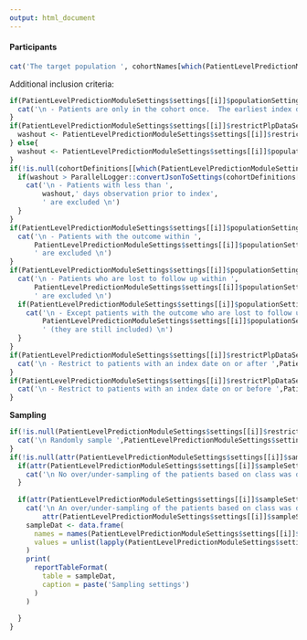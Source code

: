 ```yaml
---
output: html_document
---
```

  
#### Participants

```r
cat('The target population ', cohortNames[which(PatientLevelPredictionModuleSettings$settings[[i]]$targetId == cohortIds)],' see ', paste0('@sec-',which(PatientLevelPredictionModuleSettings$settings[[i]]$targetId == cohortIds)), ' for cohort details. \\n')
```

Additional inclusion criteria:
```r
if(PatientLevelPredictionModuleSettings$settings[[i]]$populationSettings$firstExposureOnly){
  cat('\n - Patients are only in the cohort once.  The earliest index date is used per patient. \n')
}
if(PatientLevelPredictionModuleSettings$settings[[i]]$restrictPlpDataSettings$washoutPeriod > PatientLevelPredictionModuleSettings$settings[[i]]$populationSettings$washoutPeriod){
  washout <- PatientLevelPredictionModuleSettings$settings[[i]]$restrictPlpDataSettings$washoutPeriod
} else{
  washout <- PatientLevelPredictionModuleSettings$settings[[i]]$populationSettings$washoutPeriod
}
if(!is.null(cohortDefinitions[[which(PatientLevelPredictionModuleSettings$settings[[i]]$targetId == cohortIds)]]$cohortDefinition)){
  if(washout > ParallelLogger::convertJsonToSettings(cohortDefinitions[[which(PatientLevelPredictionModuleSettings$settings[[i]]$targetId == cohortIds)]]$cohortDefinition)$PrimaryCriteria$ObservationWindow[1]){
    cat('\n - Patients with less than ',
        washout,' days observation prior to index',
        ' are excluded \n')
  }
}
if(PatientLevelPredictionModuleSettings$settings[[i]]$populationSettings$removeSubjectsWithPriorOutcome){
  cat('\n - Patients with the outcome within ',
      PatientLevelPredictionModuleSettings$settings[[i]]$populationSettings$priorOutcomeLookback,' days prior to index',
      ' are excluded \n')
}
if(PatientLevelPredictionModuleSettings$settings[[i]]$populationSettings$requireTimeAtRisk){
  cat('\n - Patients who are lost to follow up within ',
      PatientLevelPredictionModuleSettings$settings[[i]]$populationSettings$minTimeAtRisk,' days post index',
      ' are excluded \n')
  if(PatientLevelPredictionModuleSettings$settings[[i]]$populationSettings$includeAllOutcomes){
    cat('\n - Except patients with the outcome who are lost to follow up within',
        PatientLevelPredictionModuleSettings$settings[[i]]$populationSettings$minTimeAtRisk,' days post index',
        ' (they are still included) \n')
  }
}
if(PatientLevelPredictionModuleSettings$settings[[i]]$restrictPlpDataSettings$studyStartDate != ""){
  cat('\n - Restrict to patients with an index date on or after ',PatientLevelPredictionModuleSettings$settings[[i]]$restrictPlpDataSettings$studyStartDate,' \n')
}
if(PatientLevelPredictionModuleSettings$settings[[i]]$restrictPlpDataSettings$studyEndDate != ""){
  cat('\n - Restrict to patients with an index date on or before ',PatientLevelPredictionModuleSettings$settings[[i]]$restrictPlpDataSettings$studyEndDate,' \n')
}

```

**Sampling**
  
```r
if(!is.null(PatientLevelPredictionModuleSettings$settings[[i]]$restrictPlpDataSettings$sampleSize)){
  cat('\n Randomly sample ',PatientLevelPredictionModuleSettings$settings[[i]]$restrictPlpDataSettings$sampleSize,' patients from the target population \n')
}
if(!is.null(attr(PatientLevelPredictionModuleSettings$settings[[i]]$sampleSettings[[1]],"fun"))){
  if(attr(PatientLevelPredictionModuleSettings$settings[[i]]$sampleSettings[[1]],"fun") == 'sameData'){
    cat('\n No over/under-sampling of the patients based on class was done \n')
  }
  
  if(attr(PatientLevelPredictionModuleSettings$settings[[i]]$sampleSettings[[1]],"fun") != 'sameData'){
    cat('\n An over/under-sampling of the patients based on class was done using ',
        attr(PatientLevelPredictionModuleSettings$settings[[i]]$sampleSettings[[1]],"fun"),' with the  settings: \n')
    sampleDat <- data.frame(
      names = names(PatientLevelPredictionModuleSettings$settings[[i]]$sampleSettings[[1]]),
      values = unlist(lapply(PatientLevelPredictionModuleSettings$settings[[i]]$sampleSettings[[1]], function(x) paste(x, sep='-', collapse = '-')))
    )
    print(
      reportTableFormat(
        table = sampleDat, 
        caption = paste('Sampling settings')
      )
    )
    
  }
}
```
